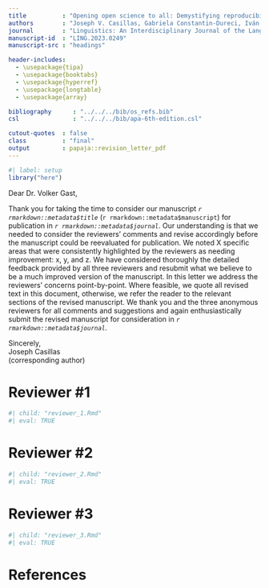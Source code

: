```yaml
---
title          : "Opening open science to all: Demystifying reproducibility and transparency practices in linguistic research"
authors        : "Joseph V. Casillas, Gabriela Constantin-Dureci, Iván Rascón Andreu, Jiawei Shao, Stephanie A. Rodríguez, Adrija Gadamsetty, Alexandria Minetti, Krishita Laungani, John Thatcher, Rhode-Taina Gardere, Katherine Taveras, Isabelle Chang, Nicole Rodríguez, Meritxell Feliu Ribas & Kyle Parrish"
journal        : "Linguistics: An Interdisciplinary Journal of the Language Sciences"
manuscript-id  : "LING.2023.0249"
manuscript-src : "headings"

header-includes:
  - \usepackage{tipa}
  - \usepackage{booktabs}
  - \usepackage{hyperref}
  - \usepackage{longtable}
  - \usepackage{array}

bibliography      : "../../../bib/os_refs.bib"
csl               : "../../../bib/apa-6th-edition.csl"

cutout-quotes  : false
class          : "final"
output         : papaja::revision_letter_pdf
---
```


```r
#| label: setup
library("here")
```


Dear Dr. Volker Gast, 

Thank you for taking the time to consider our manuscript _`r rmarkdown::metadata$title`_ (`r rmarkdown::metadata$manuscript`) for publication in _`r rmarkdown::metadata$journal`_. 
Our understanding is that we needed to consider the reviewers' comments and revise accordingly before the manuscript could be reevaluated for publication. 
We noted X specific areas that were consistently highlighted by the reviewers as needing improvement: x, y, and z. 
We have considered thoroughly the detailed feedback provided by all three reviewers and resubmit what we believe to be a much improved version of the manuscript. 
In this letter we address the reviewers' concerns point-by-point. 
Where feasible, we quote all revised text in this document, otherwise, we refer the reader to the relevant sections of the revised manuscript. 
We thank you and the three anonymous reviewers for all comments and suggestions and again enthusiastically submit the revised manuscript for consideration in _`r rmarkdown::metadata$journal`_.


Sincerely,  
Joseph Casillas  
(corresponding author)

\clearpage

# Reviewer \#1

```r
#| child: "reviewer_1.Rmd"
#| eval: TRUE
```

\clearpage

# Reviewer \#2

```r
#| child: "reviewer_2.Rmd"
#| eval: TRUE
```

\clearpage

# Reviewer \#3

```r
#| child: "reviewer_3.Rmd"
#| eval: TRUE
```

\newpage

# References {-}

::: {#refs custom-style="Bibliography"}
:::
